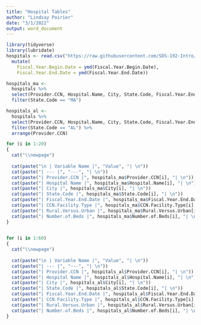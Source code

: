 ```yaml
---
title: "Hospital Tables"
author: "Lindsay Poirier"
date: "3/1/2022"
output: word_document
---
```


```r
library(tidyverse)
library(lubridate)
hospitals <- read.csv("https://raw.githubusercontent.com/SDS-192-Intro/SDS-192-public-website/main/slides/datasets/Hospital_Cost_Report_2018.csv") %>%
  mutate(
    Fiscal.Year.Begin.Date = ymd(Fiscal.Year.Begin.Date),
    Fiscal.Year.End.Date = ymd(Fiscal.Year.End.Date))
```


```r
hospitals_ma <-
  hospitals %>%
  select(Provider.CCN, Hospital.Name, City, State.Code, Fiscal.Year.End.Date, CCN.Facility.Type, Rural.Versus.Urban, Number.of.Beds) %>%
  filter(State.Code == "MA")
```

```r
hospitals_al <-
  hospitals %>%
  select(Provider.CCN, Hospital.Name, City, State.Code, Fiscal.Year.End.Date, CCN.Facility.Type, Rural.Versus.Urban, Number.of.Beds) %>%
  filter(State.Code == "AL") %>%
  arrange(Provider.CCN)
``` 


```r
for (i in 1:20)
{
  cat("\\newpage")
  
  cat(paste("\n | Variable Name |", "Value", "| \n"))
  cat(paste("| --- |", "---", "| \n"))
  cat(paste("| Provider.CCN |", hospitals_ma$Provider.CCN[i], "| \n"))
  cat(paste("| Hospital Name |", hospitals_ma$Hospital.Name[i], "| \n"))
  cat(paste("| City |", hospitals_ma$City[i], "| \n"))
  cat(paste("| State.Code |", hospitals_ma$State.Code[i], "| \n"))
  cat(paste("| Fiscal.Year.End.Date |", hospitals_ma$Fiscal.Year.End.Date[i], "| \n"))
  cat(paste("| CCN.Facility.Type |", hospitals_ma$CCN.Facility.Type[i], "| \n"))
  cat(paste("| Rural.Versus.Urban |", hospitals_ma$Rural.Versus.Urban[i], "| \n"))
  cat(paste("| Number.of.Beds |", hospitals_ma$Number.of.Beds[i], "| \n"))
}
  
```

```r
for (i in 1:60)
{
  cat("\\newpage")
  
  cat(paste("\n | Variable Name |", "Value", "| \n"))
  cat(paste("| --- |", "---", "| \n"))
  cat(paste("| Provider.CCN |", hospitals_al$Provider.CCN[i], "| \n"))
  cat(paste("| Hospital Name |", hospitals_al$Hospital.Name[i], "| \n"))
  cat(paste("| City |", hospitals_al$City[i], "| \n"))
  cat(paste("| State.Code |", hospitals_al$State.Code[i], "| \n"))
  cat(paste("| Fiscal.Year.End.Date |", hospitals_al$Fiscal.Year.End.Date[i], "| \n"))
  cat(paste("| CCN.Facility.Type |", hospitals_al$CCN.Facility.Type[i], "| \n"))
  cat(paste("| Rural.Versus.Urban |", hospitals_al$Rural.Versus.Urban[i], "| \n"))
  cat(paste("| Number.of.Beds |", hospitals_al$Number.of.Beds[i], "| \n"))
}
  
```

